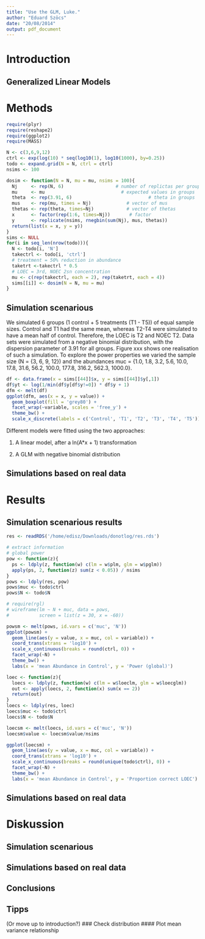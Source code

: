```yaml
---
title: "Use the GLM, Luke."
author: "Eduard Szöcs"
date: "20/08/2014"
output: pdf_document
---
```


# Introduction
## Generalized Linear Models


# Methods
```r
require(plyr)
require(reshape2)
require(ggplot2)
require(MASS)
```

```r
N <- c(3,6,9,12)
ctrl <- exp(log(10) * seq(log10(1), log10(1000), by=0.25))
todo <- expand.grid(N = N, ctrl = ctrl)
nsims <- 100

dosim <- function(N = N, mu = mu, nsims = 100){
  Nj     <- rep(N, 6)                   # number of replictas per group
  mu     <- mu                            # expected values in groups
  theta  <- rep(3.91, 6)                            # theta in groups
  mus    <- rep(mu, times = Nj)             # vector of mus
  thetas <- rep(theta, times=Nj)            # vector of thetas
  x      <- factor(rep(1:6, times=Nj))       # factor
  y      <- replicate(nsims, rnegbin(sum(Nj), mus, thetas))
  return(list(x = x, y = y))
}
sims <- NULL
for(i in seq_len(nrow(todo))){
  N <- todo[i, 'N']
  takectrl <- todo[i, 'ctrl']
  # treatment = 50% reduction in abundance
  taketrt <-takectrl * 0.5
  # LOEC = 3rd, NOEC 2sn concentration
  mu <- c(rep(takectrl, each = 2), rep(taketrt, each = 4))
  sims[[i]] <- dosim(N = N, mu = mu)
}

```

## Simulation scenarious

We simulated 6 groups (1 control + 5 treatments (T1 - T5)) of equal sample sizes.
Control and T1 had the same mean, whereas T2-T4 were simulated to have a mean half of control. 
Therefore, the LOEC is T2 and NOEC T2.
Data sets were simulated from a negative binomial distribution, with the dispersion parameter of 3.91 for all groups.
Figure xxx shows one realisation of such a simulation.
To explore the power properties we varied the sample size (N = {3, 6, 9, 12}) and the abundances 
muc = {1.0, 1.8, 3.2, 5.6, 10.0, 17.8, 31.6, 56.2, 100.0, 177.8,  316.2,  562.3, 1000.0}.

```r
df <- data.frame(x = sims[[44]]$x, y = sims[[44]]$y[,1])
df$yt <- log(1/min(df$y[df$y!=0]) * df$y + 1)
dfm <- melt(df)
ggplot(dfm, aes(x = x, y = value)) +
  geom_boxplot(fill = 'grey80') +
  facet_wrap(~variable, scales = 'free_y') +
  theme_bw() +
  scale_x_discrete(labels = c('Control', 'T1', 'T2', 'T3', 'T4', 'T5'))
```

Different models were fitted using the two approaches:

1. A linear model, after a ln(A*x + 1) transformation
2) A GLM with negative binomial distribution



## Simulations based on real data


# Results
## Simulation scenarious results
```r
res <- readRDS('/home/edisz/Downloads/donotlog/res.rds')
```


```r
# extract information
# global power
pow <- function(z){
  ps <- ldply(z, function(w) c(lm = w$plm, glm = w$pglm))
  apply(ps, 2, function(z) sum(z < 0.05)) / nsims
}
pows <- ldply(res, pow)
pows$muc <- todo$ctrl
pows$N <- todo$N

# require(rgl)
# wireframe(lm ~ N + muc, data = pows,
#           screen = list(z = 30, x = -60))

powsm <- melt(pows, id.vars = c('muc', 'N'))
ggplot(powsm) +
  geom_line(aes(y = value, x = muc, col = variable)) +
  coord_trans(xtrans = 'log10') +
  scale_x_continuous(breaks = round(ctrl, 0)) +
  facet_wrap(~N) + 
  theme_bw() +
  labs(x = 'mean Abundance in Control', y = 'Power (global)')
```


```r
loec <- function(z){
  loecs <- ldply(z, function(w) c(lm = w$loeclm, glm = w$loecglm))
  out <- apply(loecs, 2, function(x) sum(x == 2))
  return(out)
}
loecs <- ldply(res, loec)
loecs$muc <- todo$ctrl
loecs$N <- todo$N

loecsm <- melt(loecs, id.vars = c('muc', 'N'))
loecsm$value <- loecsm$value/nsims

ggplot(loecsm) +
  geom_line(aes(y = value, x = muc, col = variable)) +
  coord_trans(xtrans = 'log10') +
  scale_x_continuous(breaks = round(unique(todo$ctrl), 0)) +
  facet_wrap(~N) + 
  theme_bw() +
  labs(x = 'mean Abundance in Control', y = 'Proportion correct LOEC')
```

## Simulations based on real data

# Diskussion
## Simulation scenarious
## Simulations based on real data
## Conclusions

## Tipps
(Or move up to introduction?)
### Check distribution
#### Plot mean variance relationship
